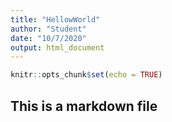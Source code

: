 ```yaml
---
title: "HellowWorld"
author: "Student"
date: "10/7/2020"
output: html_document
---
```


```r
knitr::opts_chunk$set(echo = TRUE)
```

## This is a markdown file
